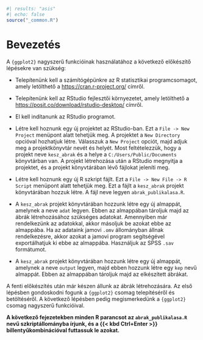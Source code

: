 ```{r}
#| results: "asis"
#| echo: false
source("_common.R")
```

# Bevezetés

A `{ggplot2}` nagyszerű funkcióinak használatához a következő előkészítő lépésekre van szükség:

- Telepítenünk kell a számítógépünkre az R statisztikai programcsomagot, amely letölthető a [https://cran.r-project.org/](https://cran.r-project.org/) címről.
- Telepítenünk kell az RStudio fejlesztői környezetet, amely letölthető a [https://posit.co/download/rstudio-desktop/](https://posit.co/download/rstudio-desktop/) címről.
- El kell indítanunk az RStudio programot.
- Létre kell hoznunk egy új projektet az RStudio-ban. Ezt a `File -> New Project` menüpont alatt tehetjük meg. A projektet a `New Directory` opcióval hozhatjuk létre. Válasszuk a `New Project` opciót, majd adjuk meg a projektkönyvtár nevét és helyét. Most feltételezzük, hogy a projekt neve `kesz_abrak` és a helye a `C:/Users/Public/Documents` könyvtárban van. A projekt létrehozása után a RStudio megnyitja a projektet, és a projekt könyvtárában lévő fájlokat jeleníti meg.
- Létre kell hoznunk egy új R szkript fájlt. Ezt a `File -> New File -> R Script` menüpont alatt tehetjük meg. Ezt a fájlt a `kesz_abrak` projekt könyvtárában hozzuk létre. A fájl neve legyen `abrak_publikalasa.R`.
- A `kesz_abrak` projekt könyvtárában hozzunk létre egy új almappát, amelynek a neve `adat` legyen. Ebben az almappában tároljuk majd az ábrák létrehozásához szükséges adatokat. Amennyiben már rendelkezünk az adatokkal, akkor másoljuk be azokat ebbe az almappába. Ha az adataink jamovi `.omv` állományban állnak rendelkezésre, akkor azokat a jamovi program segítségével exportálhatjuk ki ebbe az almappába. Használjuk az SPSS `.sav` formátumot. 

- A `kesz_abrak` projekt könyvtárában hozzunk létre egy új almappát, amelynek a neve `output` legyen, majd ebben hozzunk létre egy `kep` nevű almappát. Ebben az almappában tároljuk majd az elkészített ábrákat.


A fenti előkészítés után már készen állunk az ábrák létrehozására. Az első lépésben gondoskodni fogunk a `{ggplot2}` csomag telepítéséről és betöltéséről. A következő lépésben pedig megismerkedünk a `{ggplot2}` csomag nagyszerű funkcióival.

**A következő fejezetekben minden R parancsot az `abrak_publikalasa.R` nevű szkriptállományba írjunk, és a {{< kbd Ctrl+Enter >}} billentyűkombinációval futtassuk le azokat.**